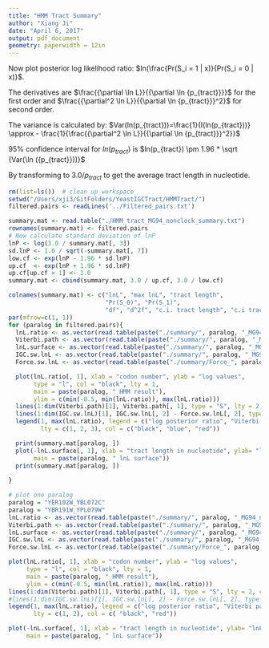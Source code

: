 ```yaml
---
title: "HMM Tract Summary"
author: "Xiang Ji"
date: "April 6, 2017"
output: pdf_document
geometry: paperwidth = 12in
---
```


Now plot posterior log likelihood ratio: $ln(\frac{Pr(S_i = 1 | x)}{Pr(S_i = 0 | x)}$.

The derivatives are $\frac{{\partial \ln L}}{{\partial \ln {p_{tract}}}}$ for 
the first order and $\frac{{\partial^2 \ln L}}{{\partial \ln {p_{tract}}}^2}$ for
second order. 

The variance is calculated by:
$Var(ln(p_{tract}))=\frac{1}{I(ln(p_{tract}))} \approx - \frac{1}{\frac{{\partial^2 \ln L}}{{\partial \ln {p_{tract}}}^2}}$

95% confidence interval for $ln(p_{tract})$ is $ln(p_{tract}) \pm 1.96 * \sqrt {Var(\ln ({p_{tract}}))}$

By transforming to $3.0 / p_{tract}$ to get the average tract length in nucleotide.
```r
rm(list=ls())  # clean up workspace
setwd("/Users/xji3/GitFolders/YeastIGCTract/HMMTract/")
filtered.pairs <- readLines('../Filtered_pairs.txt')

summary.mat <- read.table("./HMM_tract_MG94_nonclock_summary.txt")
rownames(summary.mat) <- filtered.pairs
# Now calculate standard deviation of lnP
lnP <- log(3.0 / summary.mat[, 3])
sd.lnP <- 1.0 / sqrt(-summary.mat[, 7])
low.cf <- exp(lnP - 1.96 * sd.lnP)
up.cf  <- exp(lnP + 1.96 * sd.lnP)
up.cf[up.cf > 1] <- 1.0
summary.mat <- cbind(summary.mat, 3.0 / up.cf, 3.0 / low.cf)

colnames(summary.mat) <- c("lnL", "max lnL", "tract length",
                           "Pr(S_0)", "Pr(S_1)",
                           "df", "d^2f", "c.i. tract length", "c.i tract length")
par(mfrow=c(1, 1))
for (paralog in filtered.pairs){
  lnL.ratio <- as.vector(read.table(paste("./summary/", paralog, "_MG94_nonclock_HMM_log_posterior_ratio.txt", sep = "")))
  Viterbi.path <- as.vector(read.table(paste("./summary/", paralog, "_MG94_nonclock_HMM_Viterbi_path.txt", sep = "")))
  lnL.surface <- as.vector(read.table(paste("./summary/", paralog, "_MG94_nonclock_HMM_lnL_surface.txt", sep = "")))
  IGC.sw.lnL <- as.vector(read.table(paste("./summary/", paralog, "_MG94_nonclock_sw_lnL.txt", sep = "")))
  Force.sw.lnL <- as.vector(read.table(paste("./summary/Force_", paralog, "_MG94_nonclock_sw_lnL.txt", sep = "")))

  plot(lnL.ratio[, 1], xlab = "codon number", ylab = "log values",
       type = "l", col = "black", lty = 1,
       main = paste(paralog, " HMM result"),
       ylim = c(min(-0.5, min(lnL.ratio)), max(lnL.ratio)))
  lines(1:dim(Viterbi.path)[1], Viterbi.path[, 1], type = "S", lty = 2, col = "blue")
  lines(1:dim(IGC.sw.lnL)[1], IGC.sw.lnL[, 2] - Force.sw.lnL[, 2], type = "l", lty = 3, col = "red")
  legend(1, max(lnL.ratio), legend = c("log posterior ratio", "Viterbi path", "emission lnL diff"),
         lty = c(1, 2, 3), col = c("black", "blue", "red"))

  print(summary.mat[paralog, ])
  plot(-lnL.surface[, 1], xlab = "tract length in nucleotide", ylab= "lnL", type = "l", col = "black", lty = 1,
       main = paste(paralog, " lnL surface"))
  print(summary.mat[paralog, ])
  
}

# plot one paralog
paralog = "YER102W_YBL072C"
paralog = "YBR191W_YPL079W"
lnL.ratio <- as.vector(read.table(paste("./summary/", paralog, "_MG94_nonclock_HMM_log_posterior_ratio.txt", sep = "")))
Viterbi.path <- as.vector(read.table(paste("./summary/", paralog, "_MG94_nonclock_HMM_Viterbi_path.txt", sep = "")))
lnL.surface <- as.vector(read.table(paste("./summary/", paralog, "_MG94_nonclock_HMM_lnL_surface.txt", sep = "")))
IGC.sw.lnL <- as.vector(read.table(paste("./summary/", paralog, "_MG94_nonclock_sw_lnL.txt", sep = "")))
Force.sw.lnL <- as.vector(read.table(paste("./summary/Force_", paralog, "_MG94_nonclock_sw_lnL.txt", sep = "")))

plot(lnL.ratio[, 1], xlab = "codon number", ylab = "log values",
     type = "l", col = "black", lty = 1,
     main = paste(paralog, " HMM result"),
     ylim = c(min(-0.5, min(lnL.ratio)), max(lnL.ratio)))
lines(1:dim(Viterbi.path)[1], Viterbi.path[, 1], type = "S", lty = 2, col = "red")
#lines(1:dim(IGC.sw.lnL)[1], IGC.sw.lnL[, 2] - Force.sw.lnL[, 2], type = "l", lty = 3, col = "red")
legend(1, max(lnL.ratio), legend = c("log posterior ratio", "Viterbi path"),
       lty = c(1, 2), col = c( "black", "red"))

plot(-lnL.surface[, 1], xlab = "tract length in nucleotide", ylab= "lnL", type = "l", col = "black", lty = 1,
     main = paste(paralog, " lnL surface"))
```